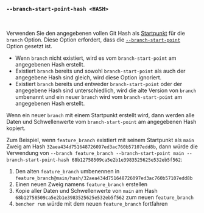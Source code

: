 ### `--branch-start-point-hash <HASH>`

<br />

Verwenden Sie den angegebenen vollen Git Hash als [Startpunkt][start point] für die `branch` Option.
Diese Option erfordert, dass die [`--branch-start-point`][branch start point] Option gesetzt ist.

- Wenn `branch` nicht existiert, wird es vom `branch-start-point` am angegebenen Hash erstellt.
- Existiert `branch` bereits und sowohl `branch-start-point` als auch der angegebene Hash sind gleich,
  wird diese Option ignoriert.
- Existiert `branch` bereits und entweder `branch-start-point` oder der angegebene Hash sind unterschiedlich,
  wird die alte Version von `branch` umbenannt
  und ein neuer `branch` wird vom `branch-start-point` am angegebenen Hash erstellt.

Wenn ein neuer `branch` mit einem Startpunkt erstellt wird,
dann werden alle Daten und Schwellenwerte vom `branch-start-point` am angegebenen Hash kopiert.

Zum Beispiel, wenn `feature_branch` existiert mit seinem Startpunkt als `main` Zweig
am Hash `32aea434d751648726097ed3ac760b57107edd8b`,
dann würde die Verwendung von `--branch feature_branch --branch-start-point main --branch-start-point-hash 68b12758509ca5e2b1e3983525625e532eb5f562`:

1. Den alten `feature_branch` umbenennen in `feature_branch@main/hash/32aea434d751648726097ed3ac760b57107edd8b`
2. Einen neuen Zweig namens `feature_branch` erstellen
3. Kopie aller Daten und Schwellenwerte von `main` am Hash `68b12758509ca5e2b1e3983525625e532eb5f562` zum neuen `feature_branch`
4. `bencher run` würde mit dem neuen `feature_branch` fortfahren

[start point]: /de/docs/explanation/benchmarking/#start-point

[branch start point]: #--branch-start-point-branch